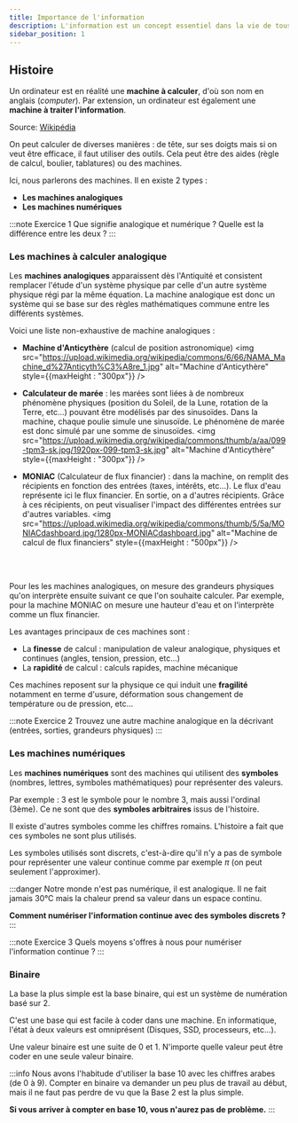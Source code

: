 ```yaml
---
title: Importance de l'information
description: L'information est un concept essentiel dans la vie de tous les individus mais aussi dans celle de l'univers.
sidebar_position: 1
---
```


## Histoire

Un ordinateur est en réalité une **machine à calculer**, d'où son nom en anglais (*computer*). Par extension, un ordinateur est également une **machine à traiter l'information**.

Source: [Wikipédia](https://fr.wikipedia.org/wiki/Ordinateur)

On peut calculer de diverses manières : de tête, sur ses doigts mais si on veut être efficace, il faut utiliser des outils. 
Cela peut être des aides (règle de calcul, boulier, tablatures) ou des machines.

Ici, nous parlerons des machines. Il en existe 2 types :
- **Les machines analogiques**
- **Les machines numériques**

:::note Exercice 1
Que signifie analogique et numérique ? Quelle est la différence entre les deux ?
:::

### Les machines à calculer analogique

Les **machines analogiques** apparaissent dès l'Antiquité et consistent remplacer l'étude d'un système physique par celle d'un autre système physique 
régi par la même équation. La machine analogique est donc un système qui se base sur des règles mathématiques commune entre les différents systèmes.

Voici une liste non-exhaustive de machine analogiques :
- **Machine d'Anticythère** (calcul de position astronomique)
<img src="https://upload.wikimedia.org/wikipedia/commons/6/66/NAMA_Machine_d%27Anticyth%C3%A8re_1.jpg" alt="Machine d'Anticythère" style={{maxHeight : "300px"}} />

- **Calculateur de marée** : les marées sont liées à de nombreux phénomène physiques (position du Soleil, de la Lune, rotation de la Terre, etc...) 
pouvant être modélisés par des sinusoïdes. Dans la machine, chaque poulie simule une sinusoïde. Le phénomène de marée est donc simulé par une somme 
de sinusoïdes.
<img src="https://upload.wikimedia.org/wikipedia/commons/thumb/a/aa/099-tpm3-sk.jpg/1920px-099-tpm3-sk.jpg" alt="Machine d'Anticythère" style={{maxHeight : "300px"}} />
- **MONIAC** (Calculateur de flux financier) : dans la machine, on remplit des récipients en fonction des entrées (taxes, intérêts, etc...). Le flux d'eau représente
ici le flux financier. En sortie, on a d'autres récipients. Grâce à ces récipients, on peut visualiser l'impact des différentes entrées sur d'autres 
variables. 
<img src="https://upload.wikimedia.org/wikipedia/commons/thumb/5/5a/MONIACdashboard.jpg/1280px-MONIACdashboard.jpg" alt="Machine de calcul de flux financiers" style={{maxHeight : "500px"}} />

<br />
<br />

Pour les les machines analogiques, on mesure des grandeurs physiques qu'on interprète ensuite suivant ce que l'on souhaite calculer.
Par exemple, pour la machine MONIAC on mesure une hauteur d'eau et on l'interprète comme un flux financier.

Les avantages principaux de ces machines sont :
- La **finesse** de calcul : manipulation de valeur analogique, physiques et continues (angles, tension, pression, etc...)
- La **rapidité** de calcul : calculs rapides, machine mécanique

Ces machines reposent sur la physique ce qui induit une **fragilité**
notamment en terme d'usure, déformation sous changement de température ou de pression, etc...

:::note Exercice 2
Trouvez une autre machine analogique en la décrivant (entrées, sorties, grandeurs physiques)
:::

### Les machines numériques

Les **machines numériques** sont des machines qui utilisent des **symboles** (nombres, lettres, symboles mathématiques) pour représenter des valeurs.

Par exemple : 3 est le symbole pour le nombre 3, mais aussi l'ordinal (3ème). Ce ne sont que des **symboles arbitraires** issus de l'histoire.

Il existe d'autres symboles comme les chiffres romains. L'histoire a fait que ces symboles ne sont plus utilisés.

Les symboles utilisés sont discrets, c'est-à-dire qu'il n'y a pas de symbole pour représenter une valeur continue comme par exemple $\pi$ (on peut seulement l'approximer).

:::danger
Notre monde n'est pas numérique, il est analogique.
Il ne fait jamais 30°C mais la chaleur prend sa valeur dans un espace continu.

**Comment numériser l'information continue avec des symboles discrets ?**
:::

:::note Exercice 3
Quels moyens s'offres à nous pour numériser l'information continue ?
:::

### Binaire

La base la plus simple est la base binaire, qui est un système de numération basé sur 2. 

C'est une base qui est facile à coder dans une machine. En informatique, l'état à deux valeurs est omniprésent (Disques, SSD, processeurs, etc...).

Une valeur binaire est une suite de 0 et 1. N'importe quelle valeur peut être coder en une seule valeur binaire.

:::info
Nous avons l'habitude d'utiliser la base 10 avec les chiffres arabes (de 0 à 9). Compter en binaire va demander un peu plus de travail au début, mais il ne faut pas perdre de vu que la Base 2 est la plus simple. 

**Si vous arriver à compter en base 10, vous n'aurez pas de problème.**
:::

